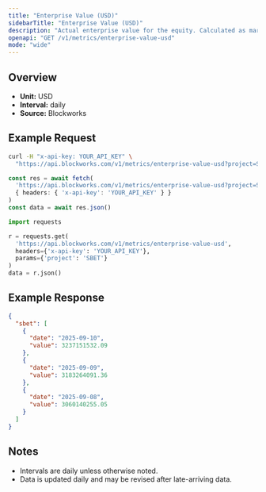 ```yaml
---
title: "Enterprise Value (USD)"
sidebarTitle: "Enterprise Value (USD)"
description: "Actual enterprise value for the equity. Calculated as market cap - liabilities + assets"
openapi: "GET /v1/metrics/enterprise-value-usd"
mode: "wide"
---
```


## Overview

- **Unit:** USD
- **Interval:** daily
- **Source:** Blockworks

## Example Request

<CodeGroup>

```bash cURL
curl -H "x-api-key: YOUR_API_KEY" \
  "https://api.blockworks.com/v1/metrics/enterprise-value-usd?project=SBET"
```

```typescript TypeScript
const res = await fetch(
  'https://api.blockworks.com/v1/metrics/enterprise-value-usd?project=SBET',
  { headers: { 'x-api-key': 'YOUR_API_KEY' } }
)
const data = await res.json()
```

```python Python
import requests

r = requests.get(
  'https://api.blockworks.com/v1/metrics/enterprise-value-usd',
  headers={'x-api-key': 'YOUR_API_KEY'},
  params={'project': 'SBET'}
)
data = r.json()
```

</CodeGroup>

## Example Response

```json
{
  "sbet": [
    {
      "date": "2025-09-10",
      "value": 3237151532.09
    },
    {
      "date": "2025-09-09",
      "value": 3183264091.36
    },
    {
      "date": "2025-09-08",
      "value": 3060140255.05
    }
  ]
}
```

## Notes
- Intervals are daily unless otherwise noted.
- Data is updated daily and may be revised after late-arriving data.